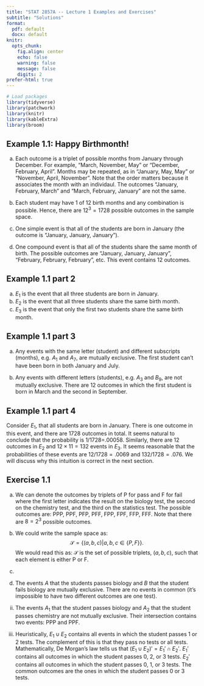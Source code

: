 ---
title: "STAT 2857A -- Lecture 1 Examples and Exercises"
subtitle: "Solutions"
format: 
  pdf: default
  docx: default
knitr: 
  opts_chunk:
    fig.align: center
    echo: false
    warning: false
    message: false
    digits: 2
prefer-html: true
---

```{r}
# Load packages
library(tidyverse)
library(patchwork)
library(knitr)
library(kableExtra)
library(broom)
```

## Example 1.1: Happy Birthmonth!

a) Each outcome is a triplet of possible months from January through December. For example, "March, November, May" or "December, February, April". Months may be repeated, as in "January, May, May" or "November, April, November". Note that the order matters because it associates the month with an individaul. The outcomes "January, February, March" and "March, February, January" are not the same.

b) Each student may have 1 of 12 birth months and any combination is possible. Hence, there are $12^3=1728$ possible outcomes in the sample space.

c) One simple event is that all of the students are born in January (the outcome is "January, January, January"). 

d) One compound event is that all of the students share the same month of birth. The possible outcomes are "January, January, January", "February, February, February", etc. This event contains 12 outcomes. 

## Example 1.1 part 2

a) $E_1$ is the event that all three students are born in January.
b) $E_2$ is the event that all three students share the same birth month.
c) $E_3$ is the event that only the first two students share the same birth month.

## Example 1.1 part 3

a) Any events with the same letter (student) and different subscripts (months), e.g. $A_1$ and $A_7$, are mutually exclusive. The first student can't have been born in both January and July. 

b) Any events with different letters (students), e.g. $A_3$ and $B_9$, are not mutually exclusive. There are 12 outcomes in which the first student is born in March and the second in September. 

## Example 1.1 part 4

Consider $E_1$, that all students are born in January. There is one outcome in this event, and there are 1728 outcomes in total. It seems natural to conclude that the probability is 1/1728=.00058. Similarly, there are 12 outcomes in $E_2$ and $12 \times 11=132$ events in $E_3$. It seems reasonable that the probabilities of these events are $12/1728=.0069$ and $132/1728=.076$. We will discuss why this intuition is correct in the next section.

## Exercise 1.1

a) We can denote the outcomes by triplets of P for pass and F for fail where the first letter indicates the result on the biology test, the second on the chemistry test, and the third on the statistics test. The possible outcomes are: PPP, PPF, PFP, PFF, FPP, FPF, FFP, FFF. Note that there are $8=2^3$ possible outcomes.

b) We could write the sample space as:
$$
\mathcal S=\{(a,b,c)|a,b,c \in \{P,F\}\}.
$$
We would read this as: $\mathcal{S}$ is the set of possible triplets, $(a,b,c)$, such that each element is either P or F. 

c) 
  i) The events $A$ that the students passes biology and $B$ that the student fails biology are mutually exclusive. There are no events in common (it's impossible to have two different outcomes are one test).
  
  ii) The events $A_1$ that the student passes biology and $A_2$ that the student passes chemistry are not mutually exclusive. Their intersection contains two events: PPP and PPF.
  
d) Heuristically, $E_1 \cup E_2$ contains all events in which the student passes 1 or 2 tests. The complement of this is that they pass no tests or all tests. Mathematically, De Morgan's law tells us that $(E_1 \cup E_2)'=E_1' \cap E_2'$. $E_1'$ contains all outcomes in which the student passes 0, 2, or 3 tests. $E_2'$ contains all outcomes in which the student passes 0, 1, or 3 tests. The common outcomes are the ones in which the student passes 0 or 3 tests. 
